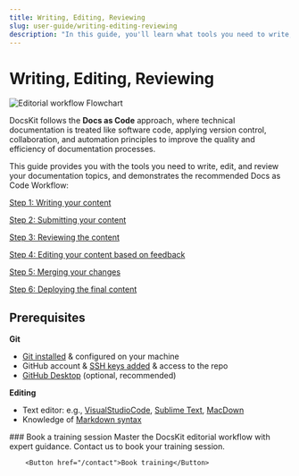 ```yaml
---
title: Writing, Editing, Reviewing
slug: user-guide/writing-editing-reviewing
description: "In this guide, you'll learn what tools you need to write, edit, and review your documentation topics and what the recommended Docs as Code Workflow is."
---
```


# Writing, Editing, Reviewing


![Editorial workflow Flowchart](./assets/editorial_workflow.png)

DocsKit follows the **Docs as Code** approach, where technical documentation is treated like software code, applying version control, collaboration, and automation principles to improve the quality and efficiency of documentation processes.

This guide provides you with the tools you need to write, edit, and review your documentation topics, and demonstrates the recommended Docs as Code Workflow:


[Step 1: Writing your content](/user-guide/writing-editing-reviewing/step-1-writing)

[Step 2: Submitting your content](/user-guide/writing-editing-reviewing/step-2-submitting)

[Step 3: Reviewing the content](/user-guide/writing-editing-reviewing/step-3-reviewing)

[Step 4: Editing your content based on feedback](/user-guide/writing-editing-reviewing/step-4-editing)

[Step 5: Merging your changes](/user-guide/writing-editing-reviewing/step-5-merging)

[Step 6: Deploying the final content](/user-guide/writing-editing-reviewing/step-6-deploying)


## Prerequisites

**Git**

* [Git installed](https://github.com/git-guides/install-git) & configured on your machine
* GitHub account & [SSH keys added](https://docs.github.com/en/authentication/connecting-to-github-with-ssh) & access to the repo
* [GitHub Desktop](https://desktop.github.com/) (optional, recommended)

**Editing**

* Text editor: e.g., [VisualStudioCode](https://code.visualstudio.com/), [Sublime Text](https://www.sublimetext.com/), [MacDown](https://macdown.uranusjr.com/)
* Knowledge of [Markdown syntax](https://www.markdownguide.org/)

<Card variant="gradient">
        ### Book a training session
        Master the DocsKit editorial workflow with expert guidance. Contact us to book your training session.

        <Button href="/contact">Book training</Button>
</Card>
